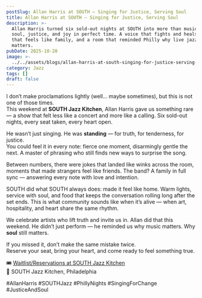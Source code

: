 ```yaml
---
postSlug: Allan Harris at SOUTH — Singing for Justice, Serving Soul
title: Allan Harris at SOUTH — Singing for Justice, Serving Soul
description: >-
  Allan Harris turned six sold-out nights at SOUTH into more than music — it was
  soul, justice, and joy in perfect time. A voice that fights and heals, a band
  that feels like family, and a room that reminded Philly why live jazz still
  matters.
pubDate: 2025-10-20
image: >-
  ../../assets/blogs/allan-harris-at-south-singing-for-justice-serving-soul/image.jpeg
category: Jazz
tags: []
draft: false
---
```

I don’t make proclamations lightly (well... maybe sometimes), but this is not one of those times.\
This weekend at **SOUTH Jazz Kitchen**, Allan Harris gave us something rare — a show that felt less like a concert and more like a calling. Six sold-out nights, every seat taken, every heart open.

He wasn’t just singing. He was **standing** — for truth, for tenderness, for justice.\
You could feel it in every note: fierce one moment, disarmingly gentle the next. A master of phrasing who still finds new ways to surprise the song.

Between numbers, there were jokes that landed like winks across the room, moments that made strangers feel like friends. The band? A family in full sync — answering every note with love and intention.

SOUTH did what SOUTH always does: made it feel like home. Warm lights, service with soul, and food that keeps the conversation rolling long after the set ends. This is what community sounds like when it’s alive — when art, hospitality, and heart share the same rhythm.

We celebrate artists who lift truth and invite us in. Allan did that this weekend. He didn’t just perform — he reminded us why music matters. Why **soul** still matters.

If you missed it, don’t make the same mistake twice.\
Reserve your seat, bring your heart, and come ready to feel something true.

🎟️ [Waitlist/Reservations at SOUTH Jazz Kitchen](https://www.exploretock.com/southkitchenandjazzphiladelphia/search)\
📍 SOUTH Jazz Kitchen, Philadelphia

\#AllanHarris #SOUTHJazz #PhillyNights #SingingForChange #JusticeAndSoul
